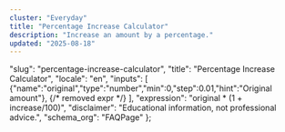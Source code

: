 ```yaml
---
cluster: "Everyday"
title: "Percentage Increase Calculator"
description: "Increase an amount by a percentage."
updated: "2025-08-18"
---
```



  "slug": "percentage-increase-calculator",
  "title": "Percentage Increase Calculator",
  "locale": "en",
  "inputs": [
    {"name":"original","type":"number","min":0,"step":0.01,"hint":"Original amount"},
    {/* removed expr */}
  ],
  "expression": "original * (1 + increase/100)",
  "disclaimer": "Educational information, not professional advice.",
  "schema_org": "FAQPage"
};

<BaseLayout title={schema.title} description={schema.description}>
  <Calculator schema={schema} />
</BaseLayout>
